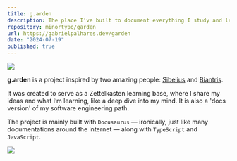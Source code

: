 ```yaml
---
title: g.arden
description: The place I've built to document everything I study and learn. Inspired by the Zettelkasten method and created as a way to implement Learn In Public.
repository: minortypo/garden
url: https://gabrielpalhares.dev/garden
date: "2024-07-19"
published: true
---
```


[![](/garden1.png)](https://gabrielpalhares.dev/garden)

**g.arden** is a project inspired by two amazing people: [Sibelius](https://x.com/sseraphini) and [Biantris](https://x.com/biantris_).

It was created to serve as a Zettelkasten learning base, where I share my ideas and what I’m learning, like a deep dive into my mind. It is also a 'docs version' of my software engineering path.

The project is mainly built with `Docusaurus` — ironically, just like many documentations around the internet — along with `TypeScript` and `JavaScript`.

[![](/garden2.png)](https://gabrielpalhares.dev/garden/intro)
